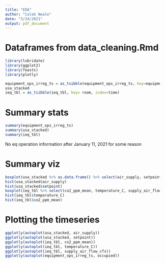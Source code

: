 ```yaml
---
title: "EDA"
author: "Caleb Neale"
date: "3/24/2021"
output: pdf_document
---
```

# Dataframes from data_cleaning.Rmd
```r
library(lubridate)
library(ggplot2)
library(feasts)
library(plotly)

equipment_ops_irreg_ts = as_tsibble(equipment_ops_irreg_ts, key=equipment, index = time)
usa_stacked
ieq_tbl = as_tsibble(ieq_tbl, key= room, index=time)

```
# Summary stats
```r
summary(equipment_ops_irreg_ts)
summary(usa_stacked)
summary(ieq_tbl)
```
No eq operation information after January 11, 2021 for some reason

# Summary viz
```r
boxplot(usa_stacked %>% as.data.frame() %>% select(air_supply, setpoint))
hist(usa_stacked$air_supply)
hist(usa_stacked$setpoint)
boxplot(ieq_tbl %>% select(co2_ppm_mean, temperature_C, supply_air_flow_cfs, supply_air_flow_setpoint_cfs))
hist(ieq_tbl$temperature_C)
hist(ieq_tbl$co2_ppm_mean)

```
# Plotting the timeseries
```r
ggplotly(autoplot(usa_stacked, air_supply))
ggplotly(autoplot(usa_stacked, setpoint))
ggplotly(autoplot(ieq_tbl, co2_ppm_mean))
ggplotly(autoplot(ieq_tbl, temperature_C))
ggplotly(autoplot(ieq_tbl, supply_air_flow_cfs))
ggplotly(autoplot(equipment_ops_irreg_ts, occupied))
```

